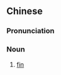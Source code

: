 {{also|鱼鳍}}
==Chinese==
{{zh-forms|s=鱼鳍}}

===Pronunciation===
{{zh-pron
|m=yúqí
|c=jyu4 kei4
|mn=hî-kî/hû-kî
|cat=n
}}

===Noun===
{{zh-noun}}

# [[fin]] {{gloss|appendage of a fish}}